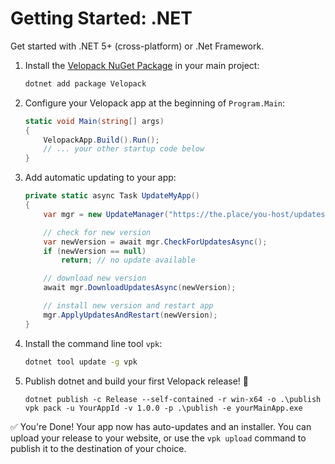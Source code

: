 # Getting Started: .NET

<AppliesTo all />
Get started with .NET 5+ (cross-platform) or .Net Framework.

1. Install the  [Velopack NuGet Package](https://www.nuget.org/packages/velopack) in your main project:
   ```cmd
   dotnet add package Velopack
   ```
2. Configure your Velopack app at the beginning of `Program.Main`:
   ```cs
   static void Main(string[] args)
   {
       VelopackApp.Build().Run();
       // ... your other startup code below
   }
   ```
3. Add automatic updating to your app:

   ```cs
   private static async Task UpdateMyApp()
   {
       var mgr = new UpdateManager("https://the.place/you-host/updates");

       // check for new version
       var newVersion = await mgr.CheckForUpdatesAsync();
       if (newVersion == null)
           return; // no update available

       // download new version
       await mgr.DownloadUpdatesAsync(newVersion);

       // install new version and restart app
       mgr.ApplyUpdatesAndRestart(newVersion);
   }
   ```
4. Install the command line tool `vpk`:
   ```cmd
   dotnet tool update -g vpk
   ```
5. Publish dotnet and build your first Velopack release! 🎉
   ```batch
   dotnet publish -c Release --self-contained -r win-x64 -o .\publish
   vpk pack -u YourAppId -v 1.0.0 -p .\publish -e yourMainApp.exe
   ```

✅ You're Done! Your app now has auto-updates and an installer.
You can upload your release to your website, or use the `vpk upload` command to publish it to the destination of your choice.
